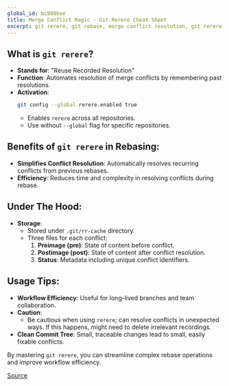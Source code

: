 ```yaml
---
global_id: bc898bee
title: Merge Conflict Magic - Git Rerere Cheat Sheet
excerpt: git rerere, git rebase, merge conflict resolution, git rerere enabled, git rerere storage, git rerere usage tips
---
```


## What is `git rerere`?

- **Stands for**: "Reuse Recorded Resolution"
- **Function**: Automates resolution of merge conflicts by remembering past resolutions.
- **Activation**:
  ```bash
  git config --global rerere.enabled true
  ```
  - Enables `rerere` across all repositories.
  - Use without `--global` flag for specific repositories.

## Benefits of `git rerere` in Rebasing:

- **Simplifies Conflict Resolution**: Automatically resolves recurring conflicts from previous rebases.
- **Efficiency**: Reduces time and complexity in resolving conflicts during rebase.

## Under The Hood:

- **Storage**:
  - Stored under `.git/rr-cache` directory.
  - Three files for each conflict:
    1. **Preimage (pre)**: State of content before conflict.
    2. **Postimage (post)**: State of content after conflict resolution.
    3. **Status**: Metadata including unique conflict identifiers.

## Usage Tips:

- **Workflow Efficiency**: Useful for long-lived branches and team collaboration.
- **Caution**:
  - Be cautious when using `rerere`; can resolve conflicts in unexpected ways. If this happens, might need to delete irrelevant recordings.
- **Clean Commit Tree**: Small, traceable changes lead to small, easily fixable conflicts.

By mastering `git rerere`, you can streamline complex rebase operations and improve workflow efficiency.

[Source](https://newsletter.omerxx.com/)
